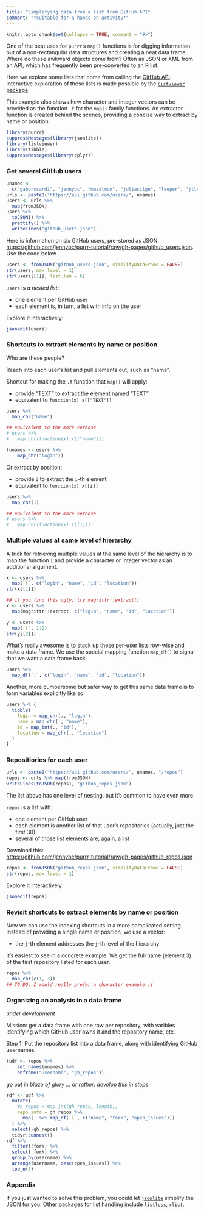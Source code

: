 ```yaml
---
title: "Simplifying data from a list from GitHub API"
comment: "*suitable for a hands-on activity*"
---
```


```r
knitr::opts_chunk$set(collapse = TRUE, comment = "#>")
```

One of the best uses for `purrr`'s `map()` functions is for digging information out of a non-rectangular data structures and creating a neat data frame. Where do these awkward objects come from? Often as JSON or XML from an API, which has frequently been pre-converted to an R list.

Here we explore some lists that come from calling the [GitHub API](https://developer.github.com/v3/). Interactive exploration of these lists is made possible by the [`listviewer` package](https://github.com/timelyportfolio/listviewer).

This example also shows how character and integer vectors can be provided as the function `.f` for the `map()` family functions. An extractor function is created behind the scenes, providing a concise way to extract by name or position.

```r
library(purrr)
suppressMessages(library(jsonlite))
library(listviewer)
library(tibble)
suppressMessages(library(dplyr))
```

### Get several GitHub users

```r
unames <-
  c("gaborcsardi", "jennybc", "masalmon", "juliasilge", "leeper", "jtleek")
urls <- paste0("https://api.github.com/users/", unames)
users <- urls %>%
  map(fromJSON)
users %>% 
  toJSON() %>% 
  prettify() %>%
  writeLines("github_users.json")
```

Here is information on six GitHub users, pre-stored as JSON:  
<https://github.com/jennybc/purrr-tutorial/raw/gh-pages/github_users.json>. Use the code below

```r
users <- fromJSON("github_users.json", simplifyDataFrame = FALSE)
str(users, max.level = 1)
str(users[[1]], list.len = 6)
```

`users` is *a nested list*:

  * one element per GitHub user
  * each element is, in turn, a list with info on the user

Explore it interactively:

```r
jsonedit(users)
```

<!--
To have the interactive list viewing experience, visit <http://rpubs.com/jennybc/github-users>.
-->

### Shortcuts to extract elements by name or position

Who are these people?

Reach into each user's list and pull elements out, such as "name".

Shortcut for making the `.f` function that `map()` will apply:

  * provide "TEXT" to extract the element named "TEXT"
  * equivalent to `function(x) x[["TEXT"]]`

```r
users %>% 
  map_chr("name")

## equivalent to the more verbose
# users %>%
#   map_chr(function(x) x[["name"]])

(unames <- users %>%
    map_chr("login"))
```

Or extract by position:

  * provide `i` to extract the `i`-th element
  * equivalent to `function(x) x[[i]]`

```r
users %>% 
  map_chr(1)

## equivalent to the more verbose
# users %>%
#   map_chr(function(x) x[[1]])
```

### Multiple values at same level of hierarchy

A trick for retrieving multiple values at the same level of the hierarchy is to map the function `[` and provide a character or integer vector as an additional argument.

```r
x <- users %>%
  map(`[`, c("login", "name", "id", "location"))
str(x[[1]])

## if you find this ugly, try magrittr::extract()
x <- users %>%
  map(magrittr::extract, c("login", "name", "id", "location"))

y <- users %>% 
  map(`[`, 1:2)
str(y[[2]])
```

What's really awesome is to stack up these per-user lists row-wise and make a data frame. We use the special mapping function `map_df()` to signal that we want a data frame back.

```r
users %>%
  map_df(`[`, c("login", "name", "id", "location"))
```

Another, more cumbersome but safer way to get this same data frame is to form variables explicitly like so:

```r
users %>% {
  tibble(
    login = map_chr(., "login"),
    name = map_chr(., "name"),
    id = map_int(., "id"),
    location = map_chr(., "location")
  )
}
```

### Repositiories for each user

```r
urls <- paste0("https://api.github.com/users/", unames, "/repos")
repos <- urls %>% map(fromJSON)
writeLines(toJSON(repos), "github_repos.json")
```

The list above has one level of nesting, but it's common to have even more.

`repos` is a list with:

  * one element per GitHub user
  * each element is another list of that user's repositories (actually, just the first 30)
  * several of those list elements are, again, a list

Download this:  
<https://github.com/jennybc/purrr-tutorial/raw/gh-pages/github_repos.json>

```r
repos <- fromJSON("github_repos.json", simplifyDataFrame = FALSE)
str(repos, max.level = 1)
```

Explore it interactively:

```r
jsonedit(repos)
```

### Revisit shortcuts to extract elements by name or position

Now we can use the indexing shortcuts in a more complicated setting. Instead of providing a single name or position, we use a vector:

  * the `j`-th element addresses the `j`-th level of the hierarchy
  
It's easiest to see in a concrete example. We get the full name (element 3) of the first repository listed for each user.

```r
repos %>%
  map_chr(c(1, 3))
## TO DO: I would really prefer a character example :(
```

### Organizing an analysis in a data frame

*under development*

Mission: get a data frame with one row per repository, with varibles identifying which GitHub user owns it and the repository name, etc.

Step 1: Put the repository list into a data frame, along with identifying GitHub usernames.

```r
(udf <- repos %>%
    set_names(unames) %>% 
    enframe("username", "gh_repos"))
```

*go out in blaze of glory ... or rather: develop this in steps*

```r
rdf <- udf %>% 
  mutate(
    #n_repos = map_int(gh_repos, length),
    repo_info = gh_repos %>%
      map(. %>% map_df(`[`, c("name", "fork", "open_issues")))
  ) %>% 
  select(-gh_repos) %>% 
  tidyr::unnest()
rdf %>% 
  filter(!fork) %>% 
  select(-fork) %>% 
  group_by(username) %>%
  arrange(username, desc(open_issues)) %>%
  top_n(3)
```

### Appendix

If you just wanted to solve this problem, you could let [`jsonlite`](https://github.com/jeroenooms/jsonlite) simplify the JSON for you. Other packages for list handling include [`listless`](https://bitbucket.org/graumannlabtools/listless), [`rlist`](https://renkun.me/rlist/).
